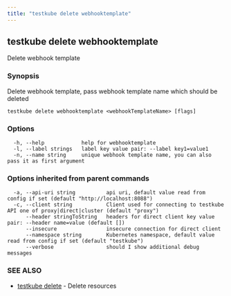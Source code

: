 ```yaml
---
title: "testkube delete webhooktemplate"
---
```

<head>
  <meta name="docsearch:indexPrefix" content="reference-doc" />
</head>

## testkube delete webhooktemplate

Delete webhook template

### Synopsis

Delete webhook template, pass webhook template name which should be deleted

```
testkube delete webhooktemplate <webhookTemplateName> [flags]
```

### Options

```
  -h, --help            help for webhooktemplate
  -l, --label strings   label key value pair: --label key1=value1
  -n, --name string     unique webhook template name, you can also pass it as first argument
```

### Options inherited from parent commands

```
  -a, --api-uri string          api uri, default value read from config if set (default "http://localhost:8088")
  -c, --client string           Client used for connecting to testkube API one of proxy|direct|cluster (default "proxy")
      --header stringToString   headers for direct client key value pair: --header name=value (default [])
      --insecure                insecure connection for direct client
      --namespace string        Kubernetes namespace, default value read from config if set (default "testkube")
      --verbose                 should I show additional debug messages
```

### SEE ALSO

* [testkube delete](testkube-delete.mdx)	 - Delete resources

